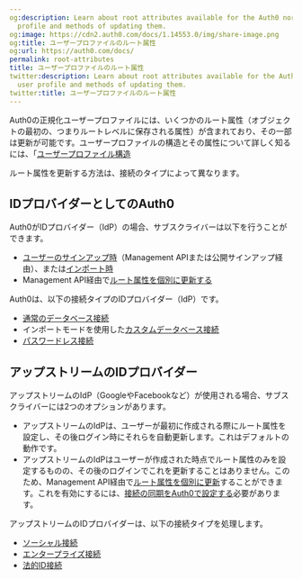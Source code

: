 ```yaml
---
og:description: Learn about root attributes available for the Auth0 normalized user
  profile and methods of updating them.
og:image: https://cdn2.auth0.com/docs/1.14553.0/img/share-image.png
og:title: ユーザープロファイルのルート属性
og:url: https://auth0.com/docs/
permalink: root-attributes
title: ユーザープロファイルのルート属性
twitter:description: Learn about root attributes available for the Auth0 normalized
  user profile and methods of updating them.
twitter:title: ユーザープロファイルのルート属性
---
```


Auth0の正規化ユーザープロファイルには、いくつかのルート属性（オブジェクトの最初の、つまりルートレベルに保存される属性）が含まれており、その一部は更新が可能です。ユーザープロファイルの構造とその属性について詳しく知るには、「[ユーザープロファイル構造](/users/user-profiles/user-profile-structure)

ルート属性を更新する方法は、接続のタイプによって異なります。

## IDプロバイダーとしてのAuth0

Auth0がIDプロバイダー（IdP）の場合、サブスクライバーは以下を行うことができます。

* [ユーザーのサインアップ時](/api/management/guides/users/set-root-attributes-user-signup)（Management APIまたは公開サインアップ経由）、または[インポート時](/api/management/guides/users/set-root-attributes-user-import)
* Management API経由で[ルート属性を個別に更新する](/api/management/guides/users/update-root-attributes-users)

Auth0は、以下の接続タイプのIDプロバイダー（IdP）です。

* [通常のデータベース接続](/connections/database)
* インポートモードを使用した[カスタムデータベース接続](/connections/database/custom-db)
* [パスワードレス接続](/connections/passwordless)

## アップストリームのIDプロバイダー

アップストリームのIdP（GoogleやFacebookなど）が使用される場合、サブスクライバーには2つのオプションがあります。

* アップストリームのIdPは、ユーザーが最初に作成される際にルート属性を設定し、その後ログイン時にそれらを自動更新します。これはデフォルトの動作です。
* アップストリームのIdPはユーザーが作成された時点でルート属性のみを設定するものの、その後のログインでこれを更新することはありません。このため、Management API経由で[ルート属性を個別に更新](/api/management/guides/users/update-root-attributes-users)することができます。これを有効にするには、[接続の同期をAuth0で設定する](/api/management/guides/connections/configure-connection-sync)必要があります。

アップストリームのIDプロバイダーは、以下の接続タイプを処理します。

* [ソーシャル接続](/connections#social)
* [エンタープライズ接続](/connections#enterprise)
* [法的ID接続](/connections#legal-identities)